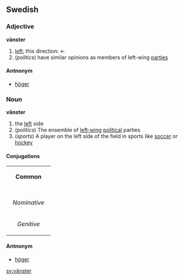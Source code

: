 ==Swedish==
===Adjective===
'''vänster'''

#[[left]]; this direction: &larr;
#(''politics'') have similar opinions as members of left-wing [[parties]]

====Antnonym====
*[[höger]]

===Noun===
'''vänster'''

#the [[left]] side
#(''politics'') The ensemble of [[left-wing]] [[political]] parties
#(''sports'') A player on the left side of the field in sports like [[soccer]] or [[hockey]]

====Conjugations====
{| border=1 cellspacing=0 
| bgcolor=#FFFFF0 colspan=5 align=center | '''Common''' 
|- 
|- bgcolor=#FFFFF0 align=center 
! rowspan=2 | 
| colspan=2 width=105 | ''Singular'' 
| colspan=2 | ''Plural'' 
|- bgcolor=#FFFFF0 align=center 
| width=105 | ''Indefinite'' 
| width=105 | ''Definite'' 
| width=105 | ''Indefinite'' 
|  width=105 | ''Definite'' 
|- align=center 
| width=105 bgcolor=#FFFFF0 | ''Nominative'' 
| [[vänster]] 
| [[vänstern]] 
| [[vänstrar]] 
| [[vänstrarna]] 
|- align=center 
| width=105 bgcolor=#FFFFF0 | ''Genitive'' 
| [[vänsters]] 
| [[vänsterns]] 
| [[vänstrars]] 
| [[vänstrarnas]]
|}


====Antnonym====
*[[höger]]

[[sv:vänster]]